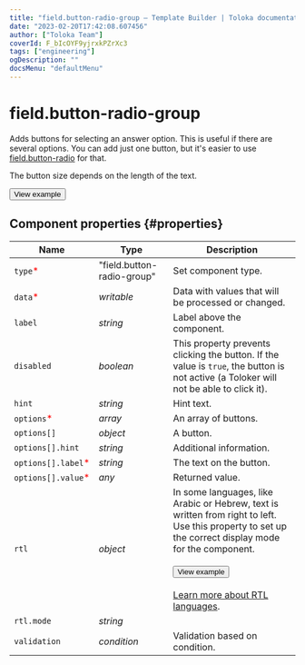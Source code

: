 ```yaml
---
title: "field.button-radio-group — Template Builder | Toloka documentation"
date: "2023-02-20T17:42:08.607456"
author: ["Toloka Team"]
coverId: F_bIcOYF9yjrxkPZrXc3
tags: ["engineering"]
ogDescription: ""
docsMenu: "defaultMenu"
---
```



# field.button-radio-group

Adds buttons for selecting an answer option. This is useful if there are several options. You can add just one button, but it's easier to use [field.button-radio](/docs/template-builder/reference/field.button-radio) for that.

The button size depends on the length of the text.

<Button themeColor="light" view="default" size="l" type="link" url="https://ya.cc/t/jBYQsbgj3twiqX">View example</Button>

## Component properties {#properties}

**Name** | **Type** | **Description**
----- | ----- | -----
`type`<span style="color: red">\*</span> | "field.button-radio-group" | Set component type.
`data`<span style="color: red">\*</span> | _writable_ | Data with values that will be processed or changed.
`label` | _string_ | Label above the component.
`disabled` | _boolean_ | This property prevents clicking the button. If the value is `true`, the button is not active (a Toloker will not be able to click it).
`hint` | _string_ | Hint text.
`options`<span style="color: red">\*</span> | _array_ | An array of buttons.
`options[]` | _object_ | A button.
`options[].hint` | _string_ | Additional information.
`options[].label`<span style="color: red">\*</span> | _string_ | The text on the button.
`options[].value`<span style="color: red">\*</span> | _any_ | Returned value.
`rtl` | _object_ | In some languages, like Arabic or Hebrew, text is written from right to left. Use this property to set up the correct display mode for the component.<br/><br/><Button themeColor="light" view="default" size="l" type="link" url="https://ya.cc/t/tq6fCNm_3ttFBW">View example</Button><br/><br/>[Learn more about RTL languages](https://www.w3.org/International/questions/qa-scripts).
`rtl.mode` | _string_ | <FieldButtonRadioGroupTable1/>
`validation` | _condition_ | Validation based on condition.

<ContactSupport/>
